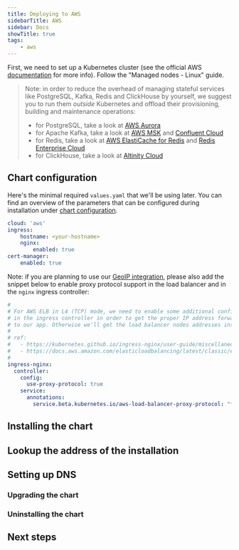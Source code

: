 ```yaml
---
title: Deploying to AWS
sidebarTitle: AWS
sidebar: Docs
showTitle: true
tags:
    - aws
---
```



<Disclaimer />

First, we need to set up a Kubernetes cluster (see the official AWS [documentation](https://docs.aws.amazon.com/eks/latest/userguide/getting-started-eksctl.html) for more info). Follow the "Managed nodes - Linux" guide.

<ClusterRequirementsSnippet />

> Note: in order to reduce the overhead of managing stateful services like PostgreSQL, Kafka, Redis and ClickHouse by yourself, we suggest you to run them _outside_ Kubernetes and offload their provisioning, building and maintenance operations:
>
> -   for PostgreSQL, take a look at [AWS Aurora](https://aws.amazon.com/rds/aurora/)
> -   for Apache Kafka, take a look at [AWS MSK](https://aws.amazon.com/msk/) and [Confluent Cloud](https://www.confluent.io/confluent-cloud/)
> -   for Redis, take a look at [AWS ElastiCache for Redis](https://aws.amazon.com/elasticache/redis) and [Redis Enterprise Cloud](https://redis.com/redis-enterprise-cloud/overview/)
> -   for ClickHouse, take a look at [Altinity Cloud](https://altinity.com/cloud-database/)

## Chart configuration

Here's the minimal required `values.yaml` that we'll be using later. You can find an overview of the parameters that can be configured during installation under [chart configuration](/docs/self-host/deploy/configuration).

```yaml file=values.yaml
cloud: 'aws'
ingress:
    hostname: <your-hostname>
    nginx:
        enabled: true
cert-manager:
    enabled: true
```

Note: if you are planning to use our [GeoIP integration](/apps/geoip-enrichment), please also add the snippet below
to enable proxy protocol support in the load balancer and in the `nginx` ingress controller:

```yaml file=values.yaml
#
# For AWS ELB in L4 (TCP) mode, we need to enable some additional config
# in the ingress controller in order to get the proper IP address forwarded
# to our app. Otherwise we'll get the load balancer nodes addresses instead.
#
# ref:
#   - https://kubernetes.github.io/ingress-nginx/user-guide/miscellaneous/#source-ip-address
#   - https://docs.aws.amazon.com/elasticloadbalancing/latest/classic/enable-proxy-protocol.html
#
ingress-nginx:
  controller:
    config:
      use-proxy-protocol: true
    service:
      annotations:
        service.beta.kubernetes.io/aws-load-balancer-proxy-protocol: "*"
```

## Installing the chart

<InstallingSnippet />

## Lookup the address of the installation

<GetInstallationAddress />

## Setting up DNS

<SetupDNS />

### Upgrading the chart

<UpgradingSnippet />

### Uninstalling the chart

<UninstallingSnippet />

## Next steps

<NextSteps />
